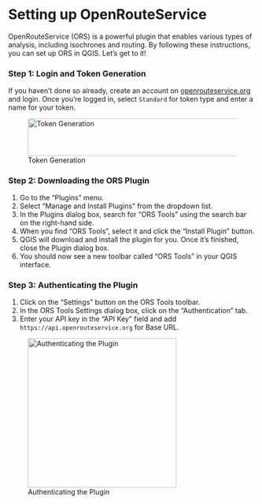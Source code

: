 # Setting up OpenRouteService {#ors-setup}

OpenRouteService (ORS) is a powerful plugin that enables various types of analysis, including isochrones and routing. By following these instructions, you can set up ORS in QGIS. Let's get to it!

### Step 1: Login and Token Generation {.unnumbered}

If you haven't done so already, create an account on [openrouteservice.org](https://openrouteservice.org/dev/#/home) and login. Once you're logged in, select `Standard` for token type and enter a name for your token.

![Token Generation](images/Pasted%20image%2020230307002027.png){width="14cm" height="2cm"}

### Step 2: Downloading the ORS Plugin {.unnumbered}

1.  Go to the "Plugins" menu.
2.  Select "Manage and Install Plugins" from the dropdown list.
3.  In the Plugins dialog box, search for "ORS Tools" using the search bar on the right-hand side.
4.  When you find "ORS Tools", select it and click the "Install Plugin" button.
5.  QGIS will download and install the plugin for you. Once it's finished, close the Plugin dialog box.
6.  You should now see a new toolbar called "ORS Tools" in your QGIS interface.

### Step 3: Authenticating the Plugin {.unnumbered}

1.  Click on the "Settings" button on the ORS Tools toolbar.
2.  In the ORS Tools Settings dialog box, click on the "Authentication" tab.
3.  Enter your API key in the "API Key" field and add `https://api.openrouteservice.org` for Base URL.

![Authenticating the Plugin](images/Pasted%20image%2020230307002537.png){width="8cm"}
